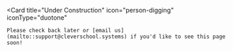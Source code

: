 <Card
    title="Under Construction"
    icon="person-digging"
    iconType="duotone"
>
    Please check back later or [email us](mailto::support@cleverschool.systems) if you'd like to see this page soon!
</Card>
